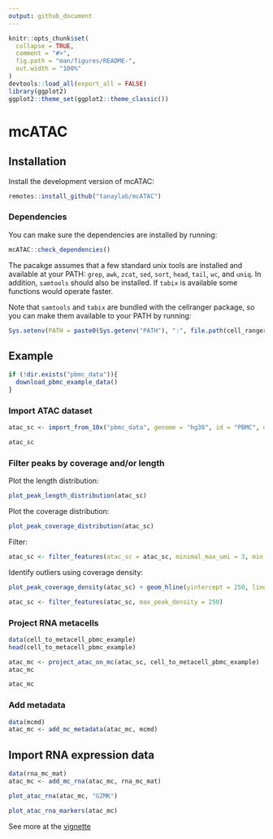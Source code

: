 ```yaml
---
output: github_document
---
```


<!-- README.md is generated from README.Rmd. Please edit that file -->

```r
knitr::opts_chunk$set(
  collapse = TRUE,
  comment = "#>",
  fig.path = "man/figures/README-",
  out.width = "100%"
)
devtools::load_all(export_all = FALSE)
library(ggplot2)
ggplot2::theme_set(ggplot2::theme_classic())
```

# mcATAC

## Installation

Install the development version of mcATAC:

``` r
remotes::install_github("tanaylab/mcATAC")
```

### Dependencies

You can make sure the dependencies are installed by running:

``` r
mcATAC::check_dependencies()
```

The pacakge assumes that a few standard unix tools are installed and available at your PATH: `grep`, `awk`, `zcat`, `sed`, `sort`, `head`, `tail`, `wc`, and `uniq`. In addition, `samtools` should also be installed. If `tabix` is available some functions would operate faster. 

Note that `samtools` and `tabix` are bundled with the cellranger package, so you can make them available to your PATH by running: 

``` r
Sys.setenv(PATH = paste0(Sys.getenv("PATH"), ":", file.path(cell_ranger_path, "external/anaconda/bin")))
```

## Example

```r
if (!dir.exists("pbmc_data")){
  download_pbmc_example_data()
}
```

### Import ATAC dataset

```r
atac_sc <- import_from_10x("pbmc_data", genome = "hg38", id = "PBMC", description = "PBMC from a healthy donor - granulocytes removed through cell sorting (10k)")
```

```r
atac_sc
```

### Filter peaks by coverage and/or length

Plot the length distribution:

```r
plot_peak_length_distribution(atac_sc)
```

Plot the coverage distribution:

```r
plot_peak_coverage_distribution(atac_sc)
```

Filter: 

```r
atac_sc <- filter_features(atac_sc = atac_sc, minimal_max_umi = 3, min_peak_length = 200, max_peak_length = 1000)
```

Identify outliers using coverage density: 

```r
plot_peak_coverage_density(atac_sc) + geom_hline(yintercept = 250, linetype = "dashed", color = "red")
```

```r
atac_sc <- filter_features(atac_sc, max_peak_density = 250)
```

### Project RNA metacells 

```r
data(cell_to_metacell_pbmc_example)
head(cell_to_metacell_pbmc_example)
```

```r
atac_mc <- project_atac_on_mc(atac_sc, cell_to_metacell_pbmc_example)
atac_mc
```

```r
atac_mc
```

### Add metadata

```r
data(mcmd)
atac_mc <- add_mc_metadata(atac_mc, mcmd)
```

## Import RNA expression data 

```r
data(rna_mc_mat)
atac_mc <- add_mc_rna(atac_mc, rna_mc_mat)
```

```r
plot_atac_rna(atac_mc, "GZMK")
```

```r
plot_atac_rna_markers(atac_mc)
```


See more at the [vignette](https://tanaylab.github.io/mcATAC/articles/mcATAC.html)